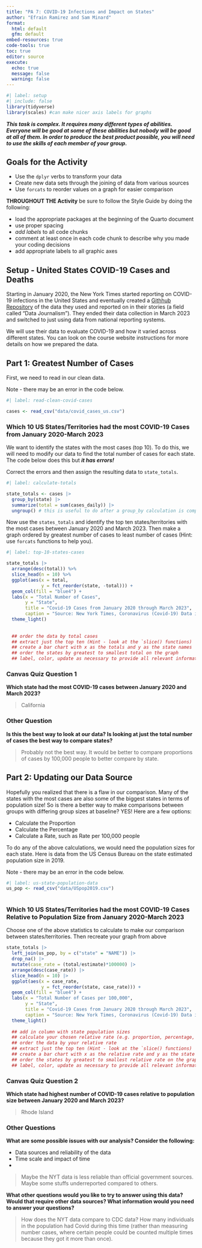 ```yaml
---
title: "PA 7: COVID-19 Infections and Impact on States"
author: "Efrain Ramirez and Sam Minard"
format: 
  html: default
  gfm: default
embed-resources: true
code-tools: true
toc: true
editor: source
execute: 
  echo: true
  message: false
  warning: false
---
```


```r
#| label: setup
#| include: false
library(tidyverse)
library(scales) #can make nicer axis labels for graphs
```

***This task is complex. It requires many different types of abilities. Everyone will be good at some of these abilities but nobody will be good at all of them. In order to produce the best product possible, you will need to use the skills of each member of your group.***

<!-- The person who has the most relaxing Spring Break plans starts as the Developer (typing and listening to instructions from the Coder)!  -->


## Goals for the Activity  

- Use the `dplyr` verbs to transform your data  
- Create new data sets through the joining of data from various sources 
- Use `forcats` to reorder values on a graph for easier comparison  


**THROUGHOUT THE Activity** be sure to follow the Style Guide by doing the following:  

- load the appropriate packages at the beginning of the Quarto document  
- use proper spacing  
- *add labels* to all code chunks  
- comment at least once in each code chunk to describe why you made your coding decisions  
- add appropriate labels to all graphic axes  



## Setup - United States COVID-19 Cases and Deaths

Starting in January 2020, the New York Times started reporting on COVID-19 infections in the United States and eventually created a [Githhub Repository](https://github.com/nytimes/covid-19-data/) of the data they used and reported on in their stories (a field called "Data Journalism"). They ended their data collection in March 2023 and switched to just using data from national reporting systems. 

We will use their data to evaluate COVID-19 and how it varied across different states. You can look on the course website instructions for more details on how we prepared the data.  
 

## Part 1: Greatest Number of Cases

First, we need to read in our clean data. 

Note - there may be an error in the code below.

```r
#| label: read-clean-covid-cases

cases <- read_csv("data/covid_cases_us.csv")
```


### Which 10 US States/Territories had the most COVID-19 Cases from January 2020-March 2023

We want to identify the states with the most cases (top 10). To do this, we will need to modify our data to find the total number of cases for each state. The code below does this but ***it has errors!*** 

Correct the errors and then assign the resulting data to `state_totals`.  

```r
#| label: calculate-totals

state_totals <- cases |> 
  group_by(state) |> 
  summarize(total = sum(cases_daily)) |> 
  ungroup() # this is useful to do after a group_by calculation is complete so you do not continue grouping by those variables 
```


Now use the `states_totals` and identify the top ten states/territories with the most cases between January 2020 and March 2023. Then make a graph ordered by greatest number of cases to least number of cases (Hint: use `forcats` functions to help you).

```r
#| label: top-10-states-cases

state_totals |> 
  arrange(desc(total)) %>% 
  slice_head(n = 10) %>% 
  ggplot(aes(x = total, 
             y = fct_reorder(state, -total))) +
  geom_col(fill = "blue4") +
  labs(x = "Total Number of Cases",
       y = "State", 
       title = "Covid-19 Cases from January 2020 through March 2023",
       caption = "Source: New York Times, Coronavirus (Covid-19) Data in the United States") +
  theme_light()
   
  
  ## order the data by total cases
  ## extract just the top ten (Hint - look at the `slice() functions)
  ## create a bar chart with x as the totals and y as the state names
  ## order the states by greatest to smallest total on the graph
  ## label, color, update as necessary to provide all relevant information
```

### Canvas Quiz Question 1

**Which state had the most COVID-19 cases between January 2020 and March 2023?**

> California 


### Other Question
**Is this the best way to look at our data? Is looking at just the total number of cases the best way to compare states?**

>Probably not the best way. It would be better to compare proportions of cases by 100,000 people to better compare by state. 



## Part 2: Updating our Data Source

Hopefully you realized that there is a flaw in our comparison. Many of the states with the most cases are also some of the biggest states in terms of population size! So is there a better way to make comparisons between groups with differing group sizes at baseline? YES! Here are a few options:  

- Calculate the Proportion  
- Calculate the Percentage  
- Calculate a Rate, such as Rate per 100,000 people  


To do any of the above calculations, we would need the population sizes for each state. Here is data from the US Census Bureau on the state estimated population size in 2019. 

Note - there may be an error in the code below.

```r
#| label: us-state-population-data
us_pop <- read_csv("data/USpop2019.csv")
  
```

### Which 10 US States/Territories had the most COVID-19 Cases Relative to Population Size from January 2020-March 2023

Choose one of the above statistics to calculate to make our comparison between states/territories.  Then recreate your graph from above 

```r
state_totals |> 
  left_join(us_pop, by = c("state" = "NAME")) |> 
  drop_na() |> 
  mutate(case_rate = (total/estimate)*100000) |> 
  arrange(desc(case_rate)) |> 
  slice_head(n = 10) |> 
  ggplot(aes(x = case_rate, 
             y = fct_reorder(state, case_rate))) +
  geom_col(fill = "blue4") +
  labs(x = "Total Number of Cases per 100,000",
       y = "State", 
       title = "Covid-19 Cases from January 2020 through March 2023",
       caption = "Source: New York Times, Coronavirus (Covid-19) Data in the United States") +
  theme_light()
  
  ## add in column with state population sizes  
  ## calculate your chosen relative rate (e.g. proportion, percentage, rate)
  ## order the data by your relative rate
  ## extract just the top ten (Hint - look at the `slice() functions)
  ## create a bar chart with x as the relative rate and y as the state names
  ## order the states by greatest to smallest relative rate on the graph
  ## label, color, update as necessary to provide all relevant information
```




### Canvas Quiz Question 2

**Which state had highest number of COVID-19 cases relative to population size between January 2020 and March 2023?**

>Rhode Island


### Other Questions
**What are some possible issues with our analysis? Consider the following:**  

- Data sources and reliability of the data  
- Time scale and impact of time    
- 

>Maybe the NYT data is less reliable than official government sources. Maybe some stuffs underreported compared to others. 


**What other questions would you like to try to answer using this data? Would that require other data sources? What information would you need to answer your questions?**

>How does the NYT data compare to CDC data? How many individuals in the population had Covid during this time (rather than measuring number cases, where certain people could be counted multiple times because they got it more than once). 




